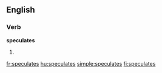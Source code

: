 ==English==

===Verb===
'''speculates'''

# {{third-person singular of|[[speculate]]}}

[[fr:speculates]]
[[hu:speculates]]
[[simple:speculates]]
[[fi:speculates]]